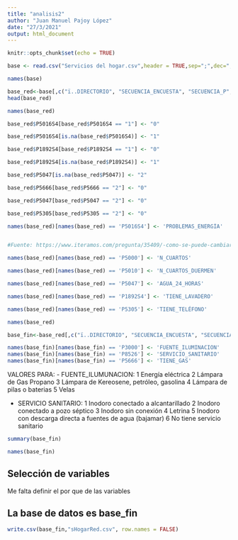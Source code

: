 ```yaml
---
title: "analisis2"
author: "Juan Manuel Pajoy López"
date: "27/3/2021"
output: html_document
---
```


```r
knitr::opts_chunk$set(echo = TRUE)
```

```r
base <- read.csv("Servicios del hogar.csv",header = TRUE,sep=";",dec=",")

```


```r
names(base)
```

```r
base_red<-base[,c("ï..DIRECTORIO", "SECUENCIA_ENCUESTA", "SECUENCIA_P", "ORDEN", "P5000","P5010","P5016S4", "P3000", "P5666", "P8526", "P1892S4", "P5047", "P8534", "P5305", "I_HOGAR", "CANT_PERSONAS_HOGAR")]
head(base_red)
```
```r
names(base_red)
```

```r
base_red$P5016S4[base_red$P5016S4 == "1"] <- "0"
```



```r

base_red$P5016S4[is.na(base_red$P5016S4)] <- "1"

```


```r
base_red$P1892S4[base_red$P1892S4 == "1"] <- "0"
```



```r

base_red$P1892S4[is.na(base_red$P1892S4)] <- "1"

```

```r
base_red$P5047[is.na(base_red$P5047)] <- "2"
```


```r
base_red$P5666[base_red$P5666 == "2"] <- "0"
```


```r
base_red$P5047[base_red$P5047 == "2"] <- "0"
```


```r
base_red$P5305[base_red$P5305 == "2"] <- "0"
```

```r

names(base_red)[names(base_red) == 'P5016S4'] <- 'PROBLEMAS_ENERGÍA'


#Fuente: https://www.iteramos.com/pregunta/35409/-como-se-puede-cambiar-el-nombre-de-una-sola-columna-en-un-cuadro-de-datos-en-r-

```

```r
names(base_red)[names(base_red) == 'P5000'] <- 'N_CUARTOS'

names(base_red)[names(base_red) == 'P5010'] <- 'N_CUARTOS_DUERMEN'

names(base_red)[names(base_red) == 'P5047'] <- 'AGUA_24_HORAS'

names(base_red)[names(base_red) == 'P1892S4'] <- 'TIENE_LAVADERO'

names(base_red)[names(base_red) == 'P5305'] <- 'TIENE_TELÉFONO'

```

```r
names(base_red)
```


```r
base_fin<-base_red[,c("ï..DIRECTORIO", "SECUENCIA_ENCUESTA", "SECUENCIA_P", "ORDEN", "N_CUARTOS","N_CUARTOS_DUERMEN","PROBLEMAS_ENERGÍA", "P3000", "P5666", "P8526", "TIENE_LAVADERO", "AGUA_24_HORAS", "TIENE_TELÉFONO", "I_HOGAR", "CANT_PERSONAS_HOGAR")]
```

```r
names(base_fin)[names(base_fin) == 'P3000'] <- 'FUENTE_ILUMINACION'
names(base_fin)[names(base_fin) == 'P8526'] <- 'SERVICIO_SANITARIO'
names(base_fin)[names(base_fin) == 'P5666'] <- 'TIENE_GAS'
```

VALORES PARA: 
- FUENTE_ILUMUNACION:
  1 Energía eléctrica
  2 Lámpara de Gas Propano
  3 Lámpara de Kereosene, petróleo, gasolina
  4 Lámpara de pilas o baterias
  5 Velas
  
- SERVICIO SANITARIO:
  1 Inodoro conectado a alcantarillado
  2 Inodoro conectado a pozo séptico
  3 Inodoro sin conexión
  4 Letrina
  5 Inodoro con descarga directa a fuentes de agua (bajamar)
  6 No tiene servicio sanitario
  

```r
summary(base_fin)
```
```r
names(base_fin)
```




## Selección de variables



Me falta definir el por que de las variables

## La base de datos es base_fin

```r
write.csv(base_fin,"sHogarRed.csv", row.names = FALSE)
```

